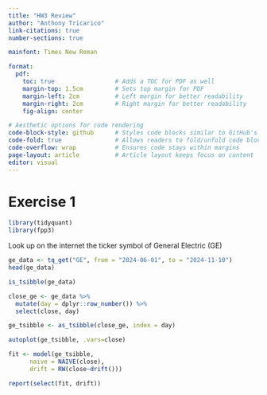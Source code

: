 ```yaml
---
title: "HW3 Review"
author: "Anthony Tricarico"
link-citations: true
number-sections: true

mainfont: Times New Roman

format:  
  pdf:
    toc: true                 # Adds a TOC for PDF as well
    margin-top: 1.5cm         # Sets top margin for PDF
    margin-left: 2cm          # Left margin for better readability
    margin-right: 2cm         # Right margin for better readability
    fig-align: center

# Aesthetic options for code rendering
code-block-style: github      # Styles code blocks similar to GitHub's appearance
code-fold: true               # Allows readers to fold/unfold code blocks
code-overflow: wrap           # Ensures code stays within margins
page-layout: article          # Article layout keeps focus on content
editor: visual
---
```


# Exercise 1

```r
library(tidyquant)
library(fpp3)
```

Look up on the internet the ticker symbol of General Electric (GE)

```r
ge_data <- tq_get("GE", from = "2024-06-01", to = "2024-11-10")
head(ge_data)
```

```r
is_tsibble(ge_data)
```

```r
close_ge <- ge_data %>%
  mutate(day = dplyr::row_number()) %>%
  select(close, day)

ge_tsibble <- as_tsibble(close_ge, index = day)
```

```r
autoplot(ge_tsibble, .vars=close)
```

```r
fit <- model(ge_tsibble,
      naive = NAIVE(close),
      drift = RW(close~drift()))
```

```r
report(select(fit, drift))
```
